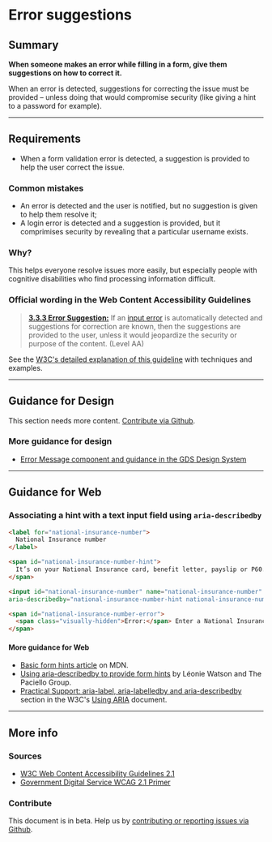 
# Error suggestions

## Summary

**When someone makes an error while filling in a form, give them suggestions on how to correct it.**

When an error is detected, suggestions for correcting the issue must be provided – unless doing that would compromise security (like giving a hint to a password for example).

---

## Requirements

* When a form validation error is detected, a suggestion is provided to help the user correct the issue.

### Common mistakes

* An error is detected and the user is notified, but no suggestion is given to help them resolve it;
* A login error is detected and a suggestion is provided, but it comprimises security by revealing that a particular username exists.

### Why?

This helps everyone resolve issues more easily, but especially people with cognitive disabilities who find processing information difficult.

### Official wording in the Web Content Accessibility Guidelines

> [**3.3.3 Error Suggestion:**](https://www.w3.org/TR/UNDERSTANDING-WCAG20/minimize-error-suggestions.html) If an [input error](https://www.w3.org/TR/UNDERSTANDING-WCAG20/minimize-error-suggestions.html#input-errordef) is automatically detected and suggestions for correction are known, then the suggestions are provided to the user, unless it would jeopardize the security or purpose of the content. (Level AA)

See the [W3C's detailed explanation of this guideline](https://www.w3.org/TR/UNDERSTANDING-WCAG20/minimize-error-suggestions.html) with techniques and examples.

---

## Guidance for Design

This section needs more content. [Contribute via Github](https://github.com/web-accessibility-io/web-accessibility.io).

### More guidance for design

* [Error Message component and guidance in the GDS Design System](https://design-system.service.gov.uk/components/error-message/)

---

## Guidance for Web

### Associating a hint with a text input field using `aria-describedby`

```html
<label for="national-insurance-number">
  National Insurance number
</label>

<span id="national-insurance-number-hint">
  It’s on your National Insurance card, benefit letter, payslip or P60. For example, ‘QQ 12 34 56 C’.
</span>

<input id="national-insurance-number" name="national-insurance-number" type="text"
aria-describedby="national-insurance-number-hint national-insurance-number-error">

<span id="national-insurance-number-error">
  <span class="visually-hidden">Error:</span> Enter a National Insurance number in the correct format
</span>
```

#### More guidance for Web

* [Basic form hints article](https://developer.mozilla.org/en-US/docs/Web/Accessibility/ARIA/forms/Basic_form_hints) on MDN.
* [Using aria-describedby to provide form hints](https://www.paciellogroup.com/blog/2014/12/using-aria-describedby-to-provide-helpful-form-hints/) by Léonie Watson and The Paciello Group.
* [Practical Support: aria-label, aria-labelledby and aria-describedby](https://www.w3.org/TR/using-aria/#practical-support-aria-label-aria-labelledby-and-aria-describedby) section in the W3C's [Using ARIA](https://www.w3.org/TR/using-aria/) document.

---

## More info

### Sources

* [W3C Web Content Accessibility Guidelines 2.1](https://www.w3.org/TR/WCAG21/)
* [Government Digital Service WCAG 2.1 Primer](https://alphagov.github.io/wcag-primer/)

### Contribute

This document is in beta. Help us by [contributing or reporting issues via Github](https://github.com/web-accessibility-io/web-accessibility.io).
